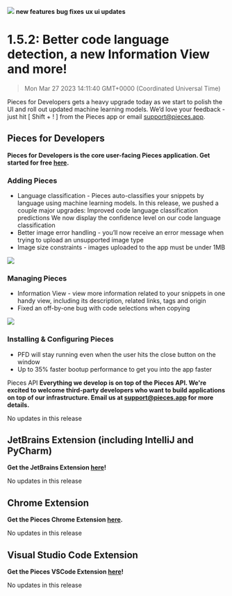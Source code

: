 ![](https://uploads-ssl.webflow.com/6143afec68f555387049efb3/630d685860912c6a9a4e5724_ezgif_com-gif-maker6_0676791fd62c940d70858d9682905b35_2000.png)
**new features** **bug fixes** **ux ui updates**
# 1.5.2: Better code language detection, a new Information View and more!
> Mon Mar 27 2023 14:11:40 GMT+0000 (Coordinated Universal Time)

Pieces for Developers gets a heavy upgrade today as we start to polish the UI and roll out updated machine learning models. We’d love your feedback - just hit [ Shift + ! ] from the Pieces app or email support@pieces.app.
## Pieces for Developers
**Pieces for Developers is the core user-facing Pieces application. Get started for free <a href="http://code.pieces.app/install" target="_blank" rel="noopener noreferrer">here</a>.**

### Adding Pieces
- Language classification - Pieces auto-classifies your snippets by language using machine learning models. In this release, we pushed a couple major upgrades: Improved code language classification predictions We now display the confidence level on our code language classification
- Better image error handling - you’ll now receive an error message when trying to upload an unsupported image type
- Image size constraints - images uploaded to the app must be under 1MB

![](https://uploads-ssl.webflow.com/6143afec68f555387049efb3/630d685a60912c0d284e5884_ezgif_com-gif-maker7_13b38a536756e887e64630fb3313fca5_800.png)

### Managing Pieces
- Information View - view more information related to your snippets in one handy view, including its description, related links, tags and origin
- Fixed an off-by-one bug with code selections when copying

![](https://uploads-ssl.webflow.com/6143afec68f555387049efb3/630d685960912c64514e5812_txn7lylaunebxq2440bp5jt7huq2_fd0647b9be6830ca5508fa51d4fe53b3.gif)

### Installing & Configuring Pieces
- PFD will stay running even when the user hits the close button on the window
- Up to 35% faster bootup performance to get you into the app faster

Pieces API
**Everything we develop is on top of the Pieces API. We're excited to welcome third-party developers who want to build applications on top of our infrastructure. Email us at support@pieces.app for more details.**


No updates in this release
## JetBrains Extension (including IntelliJ and PyCharm)
**Get the JetBrains Extension <a href="https://plugins.jetbrains.com/plugin/17328-pieces" target="_blank" rel="noopener noreferrer">here</a>!**

No updates in this release

## Chrome Extension
**Get the Pieces Chrome Extension <a href="https://chrome.google.com/webstore/detail/pieces/igbgibhbfonhmjlechmeefimncpekepm?hl=en" target="_blank" rel="noopener noreferrer">here</a>.**

No updates in this release

## Visual Studio Code Extension
**Get the Pieces VSCode Extension <a href="https://marketplace.visualstudio.com/items?itemName=MeshIntelligentTechnologiesInc.pieces-vscode" target="_blank" rel="noopener noreferrer">here</a>!**

No updates in this release
